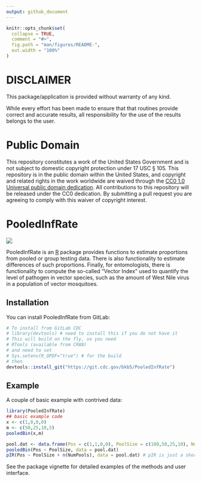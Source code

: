 ```yaml
---
output: github_document
---
```


<!-- README.md is generated from README.Rmd. Please edit that file -->

```r
knitr::opts_chunk$set(
  collapse = TRUE,
  comment = "#>",
  fig.path = "man/figures/README-",
  out.width = "100%"
)
```
# DISCLAIMER

This package/application is provided without warranty of any kind.

While every effort has been made to ensure that that routines provide correct and accurate results, all responsibility for the use of the results belongs to the user.

# Public Domain

This repository constitutes a work of the United States Government and is not subject to domestic copyright protection under 17 USC § 105. This repository is in the public domain within the United States, and copyright and related rights in the work worldwide are waived through the [CC0 1.0 Universal public domain dedication](https://creativecommons.org/publicdomain/zero/1.0/). All contributions to this repository will be released under the CC0 dedication. By submitting a pull request you are agreeing to comply with this waiver of copyright interest.

# PooledInfRate

![](PIR.png)


PooledInfRate is an [R](www.r-project.org) package provides functions to estimate proportions from pooled or group testing data.  There is also functionality to estimate differences of such proportions.  Finally, for entomologists, there is functionality to compute the so-called "Vector Index" used to quantify the level of pathogen in vector species, such as the amount of West Nile virus in a population of vector mosquitoes.

## Installation

You can install PooledInfRate from GitLab:

``` r
# To install from GitLab CDC
# library(devtools) # need to install this if you do not have it
# This will build on the fly, so you need
# RTools (available from CRAN)
# and need to set
# Sys.setenv(R_QPDF="true") # for the build
# then 
devtools::install_git("https://git.cdc.gov/bkb5/PooledInfRate")
```

## Example

A couple of basic example with contrived data:

```r
library(PooledInfRate)
## basic example code
x <- c(1,0,0,0)
m <- c(50,25,10,5)
pooledBin(x,m)

pool.dat <- data.frame(Pos = c(1,1,0,0), PoolSize = c(100,50,25,10), NumPools = c(5,8,2,3))
pooledBin(Pos ~ PoolSize, data = pool.dat)
pIR(Pos ~ PoolSize + n(NumPools), data = pool.dat) # pIR is just a short name for 'pooledBin'
```

See the package vignette for detailed examples of the methods and user interface.


